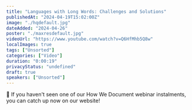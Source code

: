 ```yaml
---
title: "Languages with Long Words: Challenges and Solutions"
publishedAt: "2024-04-19T15:02:00Z"
image: "./hqdefault.jpg"
dateAdded: "2024-04-26"
poster: "./maxresdefault.jpg"
videoUrl: "https://www.youtube.com/watch?v=Q6HfMhb5Q8w"
localImages: true
tags: ["Unsorted"]
categories: ["Video"]
duration: "0:00:19"
privacyStatus: "undefined"
draft: true
speakers: ["Unsorted"]
---
```

📣 If you haven't seen one of our How We Document webinar instalments, you can catch up now on our website!

